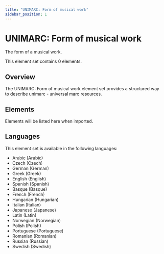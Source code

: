 ```yaml
---
title: "UNIMARC: Form of musical work"
sidebar_position: 1
---
```


# UNIMARC: Form of musical work

The form of a musical work.

This element set contains 0 elements.

## Overview

The UNIMARC: Form of musical work element set provides a structured way to describe unimarc - universal marc resources.

## Elements

Elements will be listed here when imported.

## Languages

This element set is available in the following languages:
- Arabic (Arabic)
- Czech (Czech)
- German (German)
- Greek (Greek)
- English (English)
- Spanish (Spanish)
- Basque (Basque)
- French (French)
- Hungarian (Hungarian)
- Italian (Italian)
- Japanese (Japanese)
- Latin (Latin)
- Norwegian (Norwegian)
- Polish (Polish)
- Portuguese (Portuguese)
- Romanian (Romanian)
- Russian (Russian)
- Swedish (Swedish)
